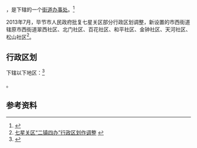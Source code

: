 {{中国乡级行政区|52/05/02/001/000}}

'''{{PAGENAMEBASE}}'''，是{{PRC admin/fullname|52/05/02/001/000|3}}下辖的一个[[街道办事处|街道办事处]]。<ref>{{PRC admin/ref sgc|{{PRC admin/parent|52/05/02/001/000}}}}</ref>

2013年7月，毕节市人民政府批复七星关区部分行政区划调整，新设置的市西街道辖原市西街道翠西社区、北门社区、百花社区、和平社区、金钟社区、天河社区、松山社区<ref>[http://www.bjwb.gzbj.cn/page/101/2013-08/24/03/2013082403_pdf.pdf 七星关区“二镇四办”行政区划作调整] {{Wayback|url=http://www.bjwb.gzbj.cn/page/101/2013-08/24/03/2013082403_pdf.pdf |date=20170905000933 }}</ref>。

== 行政区划 ==

{{PAGENAMEBASE}}下辖以下地区：<ref>{{PRC admin/ref sgc|52/05/02/001/000}}</ref>

{{PRC admin/children|52/05/02/001/000}}。

== 参考资料 ==

{{reflist}}

{{行政区划小作品}}
{{PRC admin/navcat|52/05/02/001/000}}
